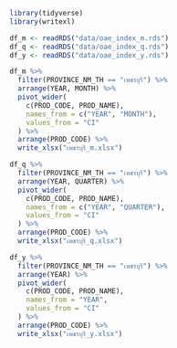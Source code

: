 ```r
library(tidyverse)
library(writexl)
```

```r
df_m <- readRDS("data/oae_index_m.rds")
df_q <- readRDS("data/oae_index_q.rds")
df_y <- readRDS("data/oae_index_y.rds")
```

```r
df_m %>%
  filter(PROVINCE_NM_TH == "เพชรบุรี") %>%
  arrange(YEAR, MONTH) %>%
  pivot_wider(
    c(PROD_CODE, PROD_NAME),
    names_from = c("YEAR", "MONTH"),
    values_from = "CI"
  ) %>%
  arrange(PROD_CODE) %>%
  write_xlsx("เพชรบุรี_m.xlsx")

df_q %>%
  filter(PROVINCE_NM_TH == "เพชรบุรี") %>%
  arrange(YEAR, QUARTER) %>%
  pivot_wider(
    c(PROD_CODE, PROD_NAME),
    names_from = c("YEAR", "QUARTER"),
    values_from = "CI"
  ) %>%
  arrange(PROD_CODE) %>%
  write_xlsx("เพชรบุรี_q.xlsx")

df_y %>%
  filter(PROVINCE_NM_TH == "เพชรบุรี") %>%
  arrange(YEAR) %>%
  pivot_wider(
    c(PROD_CODE, PROD_NAME),
    names_from = "YEAR",
    values_from = "CI"
  ) %>%
  arrange(PROD_CODE) %>%
  write_xlsx("เพชรบุรี_y.xlsx")
```

```r

```
